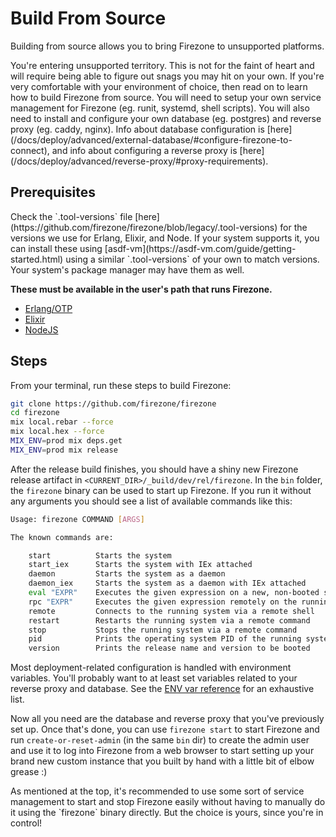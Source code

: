 
# Build From Source

Building from source allows you to bring Firezone to unsupported platforms.

<Alert color="warning">
  You're entering unsupported territory. This is not for the faint of heart and
  will require being able to figure out snags you may hit on your own. If you're
  very comfortable with your environment of choice, then read on to learn how to
  build Firezone from source.
</Alert>

<Alert color="info">
  You will need to setup your own service management for Firezone (eg. runit,
  systemd, shell scripts). You will also need to install and configure your own
  database (eg. postgres) and reverse proxy (eg. caddy, nginx). Info about
  database configuration is
  [here](/docs/deploy/advanced/external-database/#configure-firezone-to-connect),
  and info about configuring a reverse proxy is
  [here](/docs/deploy/advanced/reverse-proxy/#proxy-requirements).
</Alert>

## Prerequisites

<Alert color="info">
  Check the `.tool-versions` file
  [here](https://github.com/firezone/firezone/blob/legacy/.tool-versions) for
  the versions we use for Erlang, Elixir, and Node. If your system supports it,
  you can install these using
  [asdf-vm](https://asdf-vm.com/guide/getting-started.html) using a similar
  `.tool-versions` of your own to match versions. Your system's package manager
  may have them as well.
</Alert>

**These must be available in the user's path that runs Firezone.**

- [Erlang/OTP](https://www.erlang.org)
- [Elixir](https://elixir-lang.org)
- [NodeJS](https://nodejs.org)

## Steps

From your terminal, run these steps to build Firezone:

```bash
git clone https://github.com/firezone/firezone
cd firezone
mix local.rebar --force
mix local.hex --force
MIX_ENV=prod mix deps.get
MIX_ENV=prod mix release
```

After the release build finishes, you should have a shiny new Firezone release
artifact in `<CURRENT_DIR>/_build/dev/rel/firezone`. In the `bin` folder, the
`firezone` binary can be used to start up Firezone. If you run it without any
arguments you should see a list of available commands like this:

```bash
Usage: firezone COMMAND [ARGS]

The known commands are:

    start          Starts the system
    start_iex      Starts the system with IEx attached
    daemon         Starts the system as a daemon
    daemon_iex     Starts the system as a daemon with IEx attached
    eval "EXPR"    Executes the given expression on a new, non-booted system
    rpc "EXPR"     Executes the given expression remotely on the running system
    remote         Connects to the running system via a remote shell
    restart        Restarts the running system via a remote command
    stop           Stops the running system via a remote command
    pid            Prints the operating system PID of the running system via a remote command
    version        Prints the release name and version to be booted
```

Most deployment-related configuration is handled with environment variables.
You'll probably want to at least set variables related to your reverse proxy and
database. See the [ENV var reference](/docs/reference/env-vars) for an
exhaustive list.

Now all you need are the database and reverse proxy that you've previously set
up. Once that's done, you can use `firezone start` to start Firezone and run
`create-or-reset-admin` (in the same `bin` dir) to create the admin user and use
it to log into Firezone from a web browser to start setting up your brand new
custom instance that you built by hand with a little bit of elbow grease :)

<Alert color="info">
  As mentioned at the top, it's recommended to use some sort of service
  management to start and stop Firezone easily without having to manually do it
  using the `firezone` binary directly. But the choice is yours, since you're in
  control!
</Alert>

